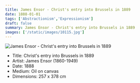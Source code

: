 ```yaml
---
title: James Ensor - Christ's entry into Brussels in 1889
date: 1888-01-01
tags: ['Abstractionism','Expressionism']
draft: false
summary: James Ensor - Christ's entry into Brussels in 1889
images: ['/static/images/10115.jpg']
---
```


![James Ensor - Christ's entry into Brussels in 1889](/static/images/10115.jpg)

* Title: Christ's entry into Brussels in 1889
* Artist: James Ensor (1860-1949)
* Date: 1888
* Medium: Oil on canvas
* Dimensions: 257 x 378 cm


